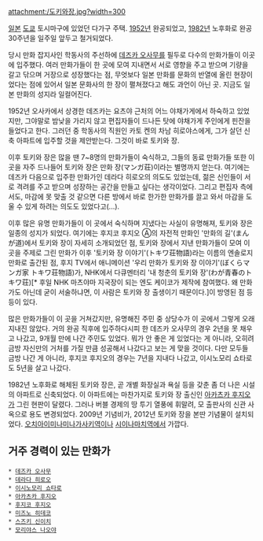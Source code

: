 {{{+1 トキワ荘}}}

attachment:/도키와장.jpg?width=300

[[일본]] [[도쿄]] 토시마구에 있었던 다가구 주택. [[1952년]] 완공되었고, [[1982년]] 노후화로 완공 30주년을 일주일 앞두고 철거되었다.

당시 만화 잡지사인 학동사의 주선하에 [[데즈카 오사무]]를 필두로 다수의 만화가들이 이곳에 입주했다. 여러 만화가들이 한 곳에 모여 지내면서 서로 영향을 주고 받으며 기량을 갈고 닦으며 거장으로 성장했다는 점, 무엇보다 일본 만화를 문화의 반열에 올린 현장이었다는 점에 있어서 일본 문화사의 한 장이 펼쳐졌다고 해도 과언이 아닌 곳. 지금도 일본 만화의 성지라 일컬어진다.

1952년 오사카에서 상경한 데즈카는 요츠야 근처의 어느 야채가게에서 하숙하고 있었지만, 그야말로 밤낮을 가리지 않고 편집자들이 드나든 탓에 야채가게 주인에게 핀잔을 들었다고 한다. 그러던 중 학동사의 직원인 카토 켄의 차남 히로야스에게, 그가 살던 신축 아파트에 입주할 것을 제안받는다. 그것이 바로 토키와 장. 

이후 토키와 장은 많을 땐 7~8명의 만화가들이 숙식하고, 그들의 동료 만화가들 또한 이 곳을 자주 드나들어 토키와 장은 만화 장(マンガ荘)이라는 별명까지 얻는다. 여기에는 데즈카 다음으로 입주한 만화가인 데라다 히로오의 의도도 있었는데, 젊은 신인들이 서로 격려를 주고 받으며 성장하는 공간을 만들고 싶다는 생각이었다. 그리고 편집자 측에서도, 마감에 못 맞출 것 같으면 다른 방에서 바로 한가한 만화가를 끌고 와서 마감을 도울 수 있게 하려는 의도도 있었다고(...).

이후 많은 유명 만화가들이 이 곳에서 숙식하며 지냈다는 사실이 유명해져, 토키와 장은 일종의 성지가 되었다. 여기에는 후지코 후지오 Ⓐ의 자전적 만화인 '만화의 길'(まんが道)에서 토키와 장이 자세히 소개되었던 점, 토키와 장에서 지낸 만화가들이 모여 이 곳을 주제로 그린 만화가 이후 '토키와 장 이야기'(トキワ荘物語)라는 이름의 엔솔로지 만화로 출간된 점, 후지 TV에서 애니메이션 '우리 만화가 토키와 장 이야기'(ぼくらマンガ家 トキワ荘物語)가, NHK에서 다큐멘터리 '내 청춘의 토키와 장'(わが青春のトキワ荘)[* 후일 NHK 마츠야마 지국장이 되는 엔도 케이코가 제작에 참여했다. 왜 만화가도 아닌데 굳이 서술하냐면, 이 사람은 토키와 장 출생이기 때문이다.]이 방영된 점 등등이 있다.

많은 만화가들이 이 곳을 거쳐갔지만, 유명해진 주민 중 상당수가 이 곳에서 그렇게 오래 지내진 않았다. 거의 완공 직후에 입주하다시피 한 데즈카 오사무의 경우 2년을 못 채우고 나갔고, 9개월 만에 나간 주민도 있었다. 뭐가 안 좋은 게 있었다는 게 아니라, 오히려 금방 자신만의 거처를 가질 만큼 성공해서 나갔다고 보는 게 맞을 것이다. 다만 모두들 금방 나간 게 아니라, 후지코 후지오의 경우는 7년을 지내다 나갔고, 이시노모리 쇼타로도 5년을 살고 나갔다.

1982년 노후화로 해체된 토키와 장은, 곧 개별 화장실과 욕실 등을 갖춘 좀 더 나은 시설의 아파트로 신축되었다. 이 아파트에는 마찬가지로 토키와 장 출신인 [[아카츠카 후지오]]가 그린 현판이 달렸다. 그러나 버블 경제의 땅 투기 열풍에 휘말려, 모 출판사의 신관 사옥으로 용도 변경되었다. 2009년 기념비가, 2012년 토키와 장을 본딴 기념물이 설치되었다. [[오치아이미나미나가사키역]]이나 [[시이나마치역]]에서 가깝다.

== 거주 경력이 있는 만화가 ==
 * [[데즈카 오사무]]
 * [[데라다 히로오]]
 * [[이시노모리 쇼타로]]
 * [[아카츠카 후지오]]
 * [[후지코 후지오]]
 * [[미즈노 히데코]]
 * [[스즈키 신이치]]
 * [[모리야스 나오야]]
